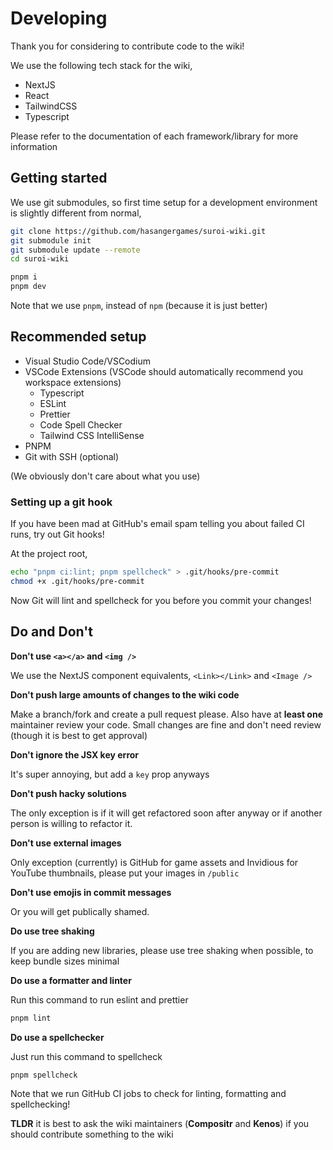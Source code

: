 
# Developing

Thank you for considering to contribute code to the wiki!

We use the following tech stack for the wiki,

- NextJS
- React
- TailwindCSS
- Typescript

Please refer to the documentation of each framework/library for more information

## Getting started

We use git submodules, so first time setup for a development environment is slightly different from normal,

```sh
git clone https://github.com/hasangergames/suroi-wiki.git
git submodule init
git submodule update --remote
cd suroi-wiki

pnpm i
pnpm dev
```

Note that we use `pnpm`, instead of `npm` (because it is just better)

## Recommended setup

- Visual Studio Code/VSCodium
- VSCode Extensions (VSCode should automatically recommend you workspace extensions)
  - Typescript
  - ESLint
  - Prettier
  - Code Spell Checker
  - Tailwind CSS IntelliSense
- PNPM
- Git with SSH (optional)

(We obviously don't care about what you use)

### Setting up a git hook

If you have been mad at GitHub's email spam telling you about failed CI runs, try out Git hooks!

At the project root,

```sh
echo "pnpm ci:lint; pnpm spellcheck" > .git/hooks/pre-commit
chmod +x .git/hooks/pre-commit
```

Now Git will lint and spellcheck for you before you commit your changes!

## Do and Don't

**Don't use `<a></a>` and `<img />`**

We use the NextJS component equivalents, `<Link></Link>` and `<Image />`

**Don't push large amounts of changes to the wiki code**

Make a branch/fork and create a pull request please. Also have at **least one** maintainer review your code. Small changes are fine and don't need review (though it is best to get approval)

**Don't ignore the JSX key error**

It's super annoying, but add a `key` prop anyways

**Don't push hacky solutions**

The only exception is if it will get refactored soon after anyway or if another person is willing to refactor it.

**Don't use external images**

Only exception (currently) is GitHub for game assets and Invidious for YouTube thumbnails, please put your images in `/public`

**Don't use emojis in commit messages**

Or you will get publically shamed.

**Do use tree shaking**

If you are adding new libraries, please use tree shaking when possible, to keep bundle sizes minimal

**Do use a formatter and linter**

Run this command to run eslint and prettier

```sh
pnpm lint
```

**Do use a spellchecker**

Just run this command to spellcheck

```sh
pnpm spellcheck
```

<GenericNotice emote="bleh">
  Note that we run GitHub CI jobs to check for linting, formatting and
  spellchecking!
</GenericNotice>

**TLDR** it is best to ask the wiki maintainers (**Compositr** and **Kenos**) if you should contribute something to the wiki
